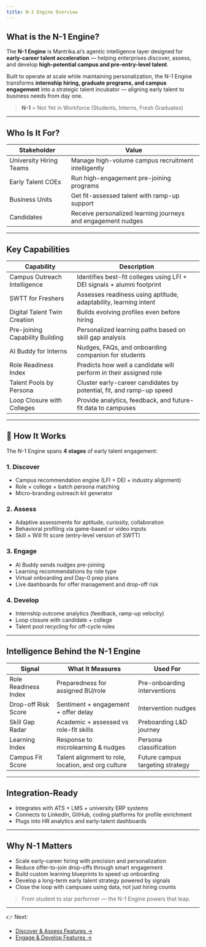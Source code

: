 ```yaml
---
title: N-1 Engine Overview
---
```


## What is the N-1 Engine?

The **N-1 Engine** is Mantrika.ai’s agentic intelligence layer designed for **early-career talent acceleration** — helping enterprises discover, assess, and develop **high-potential campus and pre-entry-level talent**.

Built to operate at scale while maintaining personalization, the N-1 Engine transforms **internship hiring, graduate programs, and campus engagement** into a strategic talent incubator — aligning early talent to business needs from day one.

> **N-1** = Not Yet in Workforce (Students, Interns, Fresh Graduates)

---

## Who Is It For?

| Stakeholder | Value |
|-------------|-------|
| University Hiring Teams | Manage high-volume campus recruitment intelligently |
| Early Talent COEs | Run high-engagement pre-joining programs |
| Business Units | Get fit-assessed talent with ramp-up support |
| Candidates | Receive personalized learning journeys and engagement nudges |

---

## Key Capabilities

| Capability | Description |
|------------|-------------|
| Campus Outreach Intelligence | Identifies best-fit colleges using LFI + DEI signals + alumni footprint |
| SWTT for Freshers | Assesses readiness using aptitude, adaptability, learning intent |
| Digital Talent Twin Creation | Builds evolving profiles even before hiring |
| Pre-joining Capability Building | Personalized learning paths based on skill gap analysis |
| AI Buddy for Interns | Nudges, FAQs, and onboarding companion for students |
| Role Readiness Index | Predicts how well a candidate will perform in their assigned role |
| Talent Pools by Persona | Cluster early-career candidates by potential, fit, and ramp-up speed |
| Loop Closure with Colleges | Provide analytics, feedback, and future-fit data to campuses |

---

## 🧩 How It Works

The N-1 Engine spans **4 stages** of early talent engagement:

### 1. **Discover**
- Campus recommendation engine (LFI + DEI + industry alignment)
- Role × college × batch persona matching
- Micro-branding outreach kit generator

### 2. **Assess**
- Adaptive assessments for aptitude, curiosity, collaboration
- Behavioral profiling via game-based or video inputs
- Skill × Will fit score (entry-level version of SWTT)

### 3. **Engage**
- AI Buddy sends nudges pre-joining
- Learning recommendations by role type
- Virtual onboarding and Day-0 prep plans
- Live dashboards for offer management and drop-off risk

### 4. **Develop**
- Internship outcome analytics (feedback, ramp-up velocity)
- Loop closure with candidate + college
- Talent pool recycling for off-cycle roles

---

## Intelligence Behind the N-1 Engine

| Signal | What It Measures | Used For |
|--------|------------------|----------|
| Role Readiness Index | Preparedness for assigned BU/role | Pre-onboarding interventions |
| Drop-off Risk Score | Sentiment + engagement + offer delay | Intervention nudges |
| Skill Gap Radar | Academic + assessed vs role-fit skills | Preboarding L&D journey |
| Learning Index | Response to microlearning & nudges | Persona classification |
| Campus Fit Score | Talent alignment to role, location, and org culture | Future campus targeting strategy |

---

## Integration-Ready

- Integrates with ATS + LMS + university ERP systems
- Connects to LinkedIn, GitHub, coding platforms for profile enrichment
- Plugs into HR analytics and early-talent dashboards

---

## Why N-1 Matters

- Scale early-career hiring with precision and personalization  
- Reduce offer-to-join drop-offs through smart engagement  
- Build custom learning blueprints to speed up onboarding  
- Develop a long-term early talent strategy powered by signals  
- Close the loop with campuses using data, not just hiring counts

> From student to star performer — the N-1 Engine powers that leap.

---

👉 Next:
- [Discover & Assess Features →](/n1-engine/discover-assess)
- [Engage & Develop Features →](/n1-engine/engage-develop)

